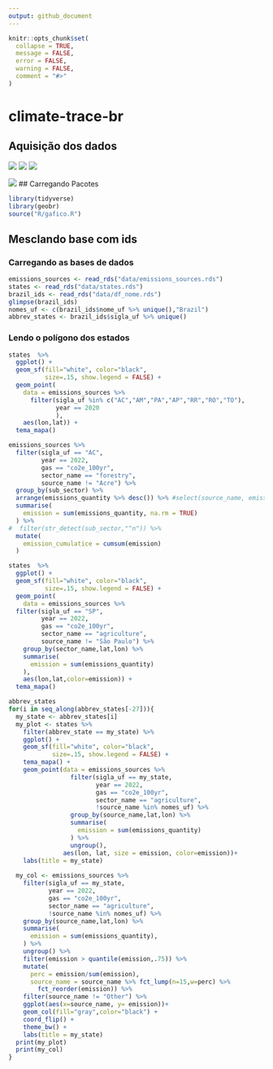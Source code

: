 ```yaml
---
output: github_document
---
```


<!-- README.md is generated from README.Rmd. Please edit that file -->

```r
knitr::opts_chunk$set(
  collapse = TRUE, 
  message = FALSE, 
  error = FALSE, 
  warning = FALSE,
  comment = "#>"
)
```


# climate-trace-br

## Aquisição dos dados

![](img/img-01.png)
![](img/img-02.png)
![](img/img-03.png)

![](img/img-04.png)
## Carregando Pacotes

```r
library(tidyverse)
library(geobr)
source("R/gafico.R")
```



## Mesclando base com ids

### Carregando as bases de dados

```r
emissions_sources <- read_rds("data/emissions_sources.rds")
states <- read_rds("data/states.rds")
brazil_ids <- read_rds("data/df_nome.rds")
glimpse(brazil_ids)
nomes_uf <- c(brazil_ids$nome_uf %>% unique(),"Brazil")
abbrev_states <- brazil_ids$sigla_uf %>% unique()

```

### Lendo o polígono dos estados

```r
states  %>%
  ggplot() +
  geom_sf(fill="white", color="black",
          size=.15, show.legend = FALSE) +
  geom_point(
    data = emissions_sources %>%
      filter(sigla_uf %in% c("AC","AM","PA","AP","RR","RO","TO"),
             year == 2020
             ),
    aes(lon,lat)) +
  tema_mapa()
```


```r
emissions_sources %>% 
  filter(sigla_uf == "AC",
         year == 2022,
         gas == "co2e_100yr",
         sector_name == "forestry",
         source_name != "Acre") %>% 
  group_by(sub_sector) %>% 
  arrange(emissions_quantity %>% desc()) %>% #select(source_name, emissions_quantity)
  summarise(
    emission = sum(emissions_quantity, na.rm = TRUE)
  ) %>% 
#  filter(str_detect(sub_sector,"^n")) %>% 
  mutate(
    emission_cumulatice = cumsum(emission)
  )

```


```r
states  %>%
  ggplot() +
  geom_sf(fill="white", color="black",
          size=.15, show.legend = FALSE) +
  geom_point(
    data = emissions_sources %>% 
  filter(sigla_uf == "SP",
         year == 2022,
         gas == "co2e_100yr",
         sector_name == "agriculture",
         source_name != "São Paulo") %>% 
    group_by(sector_name,lat,lon) %>% 
    summarise(
      emission = sum(emissions_quantity)
    ),
    aes(lon,lat,color=emission)) +
  tema_mapa()
```
```r
abbrev_states 
for(i in seq_along(abbrev_states[-27])){
  my_state <- abbrev_states[i]
  my_plot <- states %>%
    filter(abbrev_state == my_state) %>% 
    ggplot() +
    geom_sf(fill="white", color="black",
            size=.15, show.legend = FALSE) +
    tema_mapa() +
    geom_point(data = emissions_sources %>% 
                 filter(sigla_uf == my_state,
                        year == 2022,
                        gas == "co2e_100yr",
                        sector_name == "agriculture",
                        !source_name %in% nomes_uf) %>% 
                 group_by(source_name,lat,lon) %>% 
                 summarise(
                   emission = sum(emissions_quantity)
                 ) %>% 
                 ungroup(), 
               aes(lon, lat, size = emission, color=emission))+
    labs(title = my_state)
  
  my_col <- emissions_sources %>% 
    filter(sigla_uf == my_state,
           year == 2022,
           gas == "co2e_100yr",
           sector_name == "agriculture",
           !source_name %in% nomes_uf) %>% 
    group_by(source_name,lat,lon) %>% 
    summarise(
      emission = sum(emissions_quantity),
    ) %>% 
    ungroup() %>% 
    filter(emission > quantile(emission,.75)) %>% 
    mutate(
      perc = emission/sum(emission),
      source_name = source_name %>% fct_lump(n=15,w=perc) %>%
        fct_reorder(emission)) %>%
    filter(source_name != "Other") %>% 
    ggplot(aes(x=source_name, y= emission))+
    geom_col(fill="gray",color="black") +
    coord_flip() +
    theme_bw() +
    labs(title = my_state)    
  print(my_plot)
  print(my_col)
}

```


